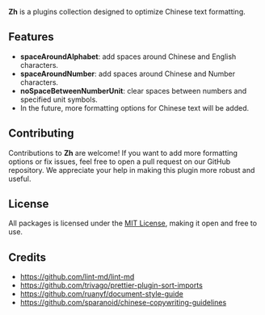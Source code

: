 
<Logo size={120} />

**Zh** is a plugins collection designed to optimize Chinese text formatting.

## Features

- **spaceAroundAlphabet**: add spaces around Chinese and English characters.
- **spaceAroundNumber**: add spaces around Chinese and Number characters.
- **noSpaceBetweenNumberUnit**: clear spaces between numbers and specified unit symbols.
- In the future, more formatting options for Chinese text will be added.

## Contributing

Contributions to **Zh** are welcome! If you want to add more formatting options or fix issues, feel
free to open a pull request on our GitHub repository. We appreciate your help in making this plugin
more robust and useful.

## License

All packages is licensed under the [MIT License](https://opensource.org/licenses/MIT), making it
open and free to use.

## Credits

- https://github.com/lint-md/lint-md
- https://github.com/trivago/prettier-plugin-sort-imports
- https://github.com/ruanyf/document-style-guide
- https://github.com/sparanoid/chinese-copywriting-guidelines
